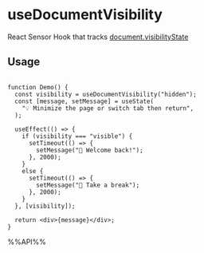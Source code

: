 # useDocumentVisibility

React Sensor Hook that tracks [document.visibilityState](https://developer.mozilla.org/en-US/docs/Web/API/Document/visibilityState)


## Usage

```tsx live

function Demo() {
  const visibility = useDocumentVisibility("hidden");
  const [message, setMessage] = useState(
    "💡 Minimize the page or switch tab then return",
  );

  useEffect(() => {
    if (visibility === "visible") {
      setTimeout(() => {
        setMessage("🎉 Welcome back!");
      }, 2000);
    }
    else {
      setTimeout(() => {
        setMessage("🥰 Take a break");
      }, 2000);
    }
  }, [visibility]);

  return <div>{message}</div>;
}

```

%%API%%